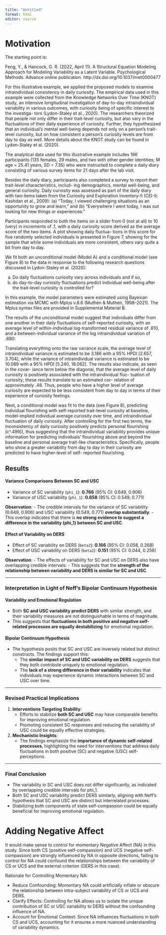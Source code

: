 ```yaml
---
title: "Untitled"
format: html
editor: source
---
```


# Motivation

The starting point is:

Feng, Y., & Hancock, G. R. (2022, April 11). A Structural Equation Modeling Approach for Modeling Variability as a Latent Variable. Psychological Methods. Advance online publication. http://dx.doi.org/10.1037/met0000477


For this illustrative example, we applied the proposed models to examine intraindividual consistency in daily curiosity. The empirical data used in this example were collected from the Knowledge Networks Over Time (KNOT) study, an intensive longitudinal investigation of day-to-day intraindividual variability in various outcomes, with curiosity being of specific interest to the investiga- tors (Lydon-Staley et al., 2020). The researchers theorized that people not only differ in their trait-level curiosity, but also vary in the fluctuations of their daily experience of curiosity. Further, they hypothesized that an individual’s mental well-being depends not only on a person’s trait-level curiosity, but on how consistent a person’s curiosity levels are from day to day as well. More details about the KNOT study can be found in Lydon-Staley et al. (2020).

The analytical data used for this illustrative example includes 166 participants (135 females, 29 males, and two with other gender identities; M age = 25.41 years, SD = 7.35) who were instructed to complete a daily diary consisting of various survey items for 21 days after the lab visit. 

Besides the daily diary, participants also completed a survey to report their trait-level characteristics, includ- ing demographics, mental well-being, and general curiosity. Daily curiosity was assessed as part of the daily diary with two items taken from the Curiosity and Exploration Inventory-II (CEI-II; Kashdan et al., 2009): (a) “Today, I viewed challenging situations as an opportunity to grow and learn,” and (b) “Everywhere I went today, I was out looking for new things or experiences.” 

Participants responded to both the items on a slider from 0 (not at all) to 10 (very) in increments of .1, with a daily curiosity score derived as the average score of the two items. A plot showing daily fluctua- tions in this score for five randomly selected individuals is presented in Figure 7, showing for the sample that while some individuals are more consistent, others vary quite a bit from day to day.

We fit both an unconditional model (Model A) and a conditional model (see Figure 8) to the data in response to the following research questions discussed in Lydon-Staley et al. (2020): 

(a) Do daily fluctuations curiosity vary across individuals and if so, 
(b) do day-to-day curiosity fluctuations predict individual well-being after the trait-level curiosity is controlled for? 

In this example, the model parameters were estimated using Bayesian estimation via MCMC with Mplus v.8.6 (Muthén & Muthén, 1998–2021). The Mplus syntax files are provided in Supplemental Material B. 

The results of the unconditional model suggest that individuals differ from one another in their daily fluctuations of self-reported curiosity, with an average level of within-individual log-transformed residual variance of .810, and a between-individual variance of the log intraindividual variation of .690:
 
Translating everything onto the raw variance scale, the average level of intraindividual variance is estimated to be 3.186 with a 95% HPDI [2.657, 3.704], while the variance of intraindividual variance is estimated to be 10.089 with a 95% HPDI [5.240, 18.062]. The results also indicate, as seen in the covar- iance term below the diagonal, that the average level of daily curiosity is positively associated with the intraindividual fluc- tuation of curiosity; these results translate to an estimated cor- relation of approximately .48. Thus, people who have a higher level of average curiosity are expected to be less consistent from day to day in terms of their experience of curiosity feelings.

Next, a conditional model was fit to the data (see Figure 8), predicting individual flourishing with self-reported trait-level curiosity at baseline, model-implied individual average curiosity over time, and intraindividual fluctuation of daily curiosity. After controlling for the first two terms, the inconsistency of daily curiosity positively predicts personal flourishing (c^.499]), thus suggesting that the intraindividual variability provides unique information for predicting individuals’ flourishing above and beyond the baseline and personal average trait-like characteristics. Specifically, people who show a greater variability from day to day in their curiosity are predicted to have higher-level of self- reported flourishing.

## Results


#### Variance Comparisons Between SC and USC
- Variance of SC variability (`phi_1`): **0.766** (95% CI: 0.649, 0.906)
- Variance of USC variability (`phi_1`): **0.658** (95% CI: 0.549, 0.771)

**Observation**:
- The credible intervals for the variance of SC variability (0.649, 0.906) and USC variability (0.549, 0.771) **overlap substantially**.
- This overlap indicates that there is **no strong evidence to suggest a difference in the variability (phi_1) between SC and USC**.

#### Effect of Variability on DERS
- Effect of SC variability on DERS (`beta2`): **0.166** (95% CI: 0.058, 0.268)
- Effect of USC variability on DERS (`beta2`): **0.151** (95% CI: 0.044, 0.258)

**Observation**:
- The effects of variability for SC and USC on DERS also have overlapping credible intervals.
- This suggests that the **strength of the relationship between variability and DERS is similar for SC and USC**.

---

### Interpretation in Light of Neff’s Bipolar Continuum Hypothesis

#### Variability and Emotional Regulation
- Both **SC and USC variability predict DERS** with similar strength, and their variability measures are not distinguishable in terms of magnitude.
- This suggests that **fluctuations in both positive and negative self-related processes are equally destabilizing** for emotional regulation.

#### Bipolar Continuum Hypothesis
- The hypothesis posits that SC and USC are inversely related but distinct constructs. The findings support this:
  - The **similar impact of SC and USC variability on DERS** suggests that they both contribute uniquely to emotional regulation.
  - The **lack of a strong difference in their variability** indicates that individuals may experience dynamic interactions between SC and USC over time.

---

### Revised Practical Implications
1. **Interventions Targeting Stability**:
   - Efforts to stabilize **both SC and USC** may have comparable benefits for improving emotional regulation.
   - Promoting consistent SC responses and reducing the variability of USC could be equally effective strategies.

2. **Mechanistic Insights**:
   - The findings emphasize the **importance of dynamic self-related processes**, highlighting the need for interventions that address daily fluctuations in both positive (SC) and negative (USC) self-perceptions.

---

### Final Conclusion

- The variability in SC and USC does not differ significantly, as indicated by overlapping credible intervals for phi_1.
- Both SC and USC variability predict DERS similarly, aligning with Neff’s hypothesis that SC and USC are distinct but interrelated processes.
- Stabilizing both components of state self-compassion could be equally beneficial for improving emotional regulation.

# Adding Negative Affect

It would make sense to control for momentary Negative Affect (NA) in this study. Since both CS (positive self-compassion) and UCS (negative self-compassion) are strongly influenced by NA in opposite directions, failing to control for NA could confound the relationships between the variability of CS or UCS and the external criterion (DERS in this case).

Rationale for Controlling Momentary NA:

- Reduce Confounding: Momentary NA could artificially inflate or obscure the relationship between intra-subject variability of CS or UCS and DERS.
- Clarify Effects: Controlling for NA allows us to isolate the unique contribution of SC or USC variability to DERS without the confounding influence of NA.
- Account for Emotional Context: Since NA influences fluctuations in both CS and UCS, accounting for it ensures a more nuanced understanding of variability dynamics.




